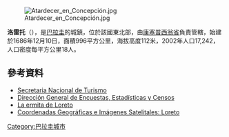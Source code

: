 [[Image:Atardecer_en_Concepción.jpg|thumb]]

'''洛雷托'''（{{lang-es|Loreto}}），是[[巴拉圭|巴拉圭]]的城鎮，位於該國東北部，由[[康塞普西翁省_(巴拉圭)|康塞普西翁省]]負責管轄，始建於1686年12月10日，面積996平方公里，海拔高度112米，2002年人口17,242，人口密度每平方公里18人。

==參考資料==
* [http://www.senatur.gov.py/ Secretaria Nacional de Turismo] {{Wayback|url=http://www.senatur.gov.py/ |date=20150520071223 }}
* [http://www.dgeec.gov.py// Dirección General de Encuestas, Estadísticas y Censos] {{Wayback|url=http://www.dgeec.gov.py// |date=20150529202934 }}
* [http://www.schoenstatt.de/news2005/12/5t1280sp-py--ermita-loreto.php La ermita de Loreto] {{Wayback|url=http://www.schoenstatt.de/news2005/12/5t1280sp-py--ermita-loreto.php |date=20090208173511 }}
* [http://www.fallingrain.com/world/PA/7/Loreto.html Coordenadas Geográficas e Imágenes Satelitales: Loreto] {{Wayback|url=http://www.fallingrain.com/world/PA/7/Loreto.html |date=20160304215535 }}

{{Paraguay-geo-stub}}
[[Category:巴拉圭城市|Category:巴拉圭城市]]